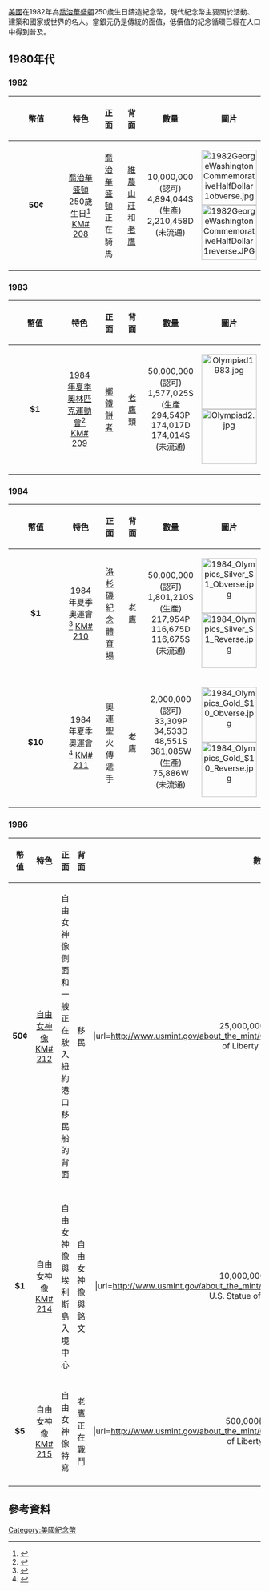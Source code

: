 {{Rough translation|en:Modern United States commemorative coins}}
[[美國|美國]]在1982年為[[喬治華盛頓|喬治華盛頓]]250歲生日鑄造紀念幣，現代紀念幣主要關於活動、建築和國家或世界的名人。當銀元仍是傳統的面值，低價值的紀念循環已經在人口中得到普及。

==1980年代==

===1982===
{| class="wikitable"
|-
! width= "5%" | 幣值
! width="20%" | 特色
! width="15%" | 正面
! width="15%" | 背面
! width="10%" | 數量
! width="35%" | 圖片
|-
|align="center"|'''50¢'''
|align="center"|[[喬治華盛頓|喬治華盛頓]]250歲生日<ref>{{cite web |url=http://www.usmint.gov/about_the_mint/CoinLibrary/index.cfm#gwComm |title=1982 George Washington 250th Anniversary Commemorative Half Dollar|accessdate=2008-05-30|publisher=United States Mint}}</ref>
[[Standard_Catalog_of_World_Coins|KM# 208]]
|align="center"|[[喬治華盛頓|喬治華盛頓]]正在騎馬
|align="center"|[[維農山莊|維農山莊]]和[[老鷹|老鷹]]
|align="center"|10,000,000 (認可) 4,894,044S (生產) 2,210,458D (未流通)
|align="center"|[[Image:1982GeorgeWashingtonCommemorativeHalfDollar1obverse.jpg|110px]][[Image:1982GeorgeWashingtonCommemorativeHalfDollar1reverse.JPG|110px]]
|}

===1983===
{| class="wikitable"
|-
! width= "5%" | 幣值
! width="20%" | 特色
! width="15%" | 正面
! width="15%" | 背面
! width="10%" | 數量
! width="35%" | 圖片
|-
|align="center"|'''$1'''
|align="center"|[[1984年夏季奧林匹克運動會|1984年夏季奧林匹克運動會]]<ref>{{cite web |url=http://www.usmint.gov/about_the_mint/CoinLibrary/index.cfm#usOly84|title=1983 Olympics Silver Dollar/Discus Thrower|accessdate=2008-05-30|publisher=United States Mint}}</ref>
[[Standard_Catalog_of_World_Coins|KM# 209]]
|align="center"|[[擲鐵餅者|擲鐵餅者]]
|align="center"|[[老鷹|老鷹]]頭
|align="center"|50,000,000 (認可) 1,577,025S (生產 294,543P 174,017D 174,014S (未流通)
|align="center"|[[Image:Olympiad1983.jpg|110px]][[Image:Olympiad2.jpg|110px]]
|}

===1984===
{| class="wikitable"
|-
! width= "5%" | 幣值
! width="20%" | 特色
! width="15%" | 正面
! width="15%" | 背面
! width="10%" | 數量
! width="35%" | 圖片
|-
|align="center"|'''$1'''
|align="center"|1984年夏季奧運會<ref>{{cite web|url=http://www.usmint.gov/about_the_mint/CoinLibrary/index.cfm#usOly84|title=1984 Olympics Silver Dollar/Coliseum|accessdate=2008-05-30|publisher=United States Mint}}</ref>
[[Standard_Catalog_of_World_Coins|KM# 210]]
|align="center"|[[洛杉磯紀念體育場|洛杉磯紀念體育場]]
|align="center"|老鷹
|align="center"|50,000,000 (認可) 1,801,210S (生產) 217,954P 116,675D 116,675S (未流通)
|align="center"|[[Image:1984_Olympics_Silver_$1_Obverse.jpg|110px]][[Image:1984_Olympics_Silver_$1_Reverse.jpg|110px]]
|-
|align="center"|'''$10'''
|align="center"|1984年夏季奧運會<ref>{{cite web |url=http://www.usmint.gov/about_the_mint/CoinLibrary/index.cfm#usOly84|title=1984 Olympics Ten Dollar Gold Eagle/Runners|accessdate=2008-05-30|publisher=United States Mint}}</ref>
[[Standard_Catalog_of_World_Coins|KM# 211]]
|align="center"|奧運聖火傳遞手
|align="center"|老鷹
|align="center"|2,000,000 (認可) 33,309P 34,533D 48,551S 381,085W (生產) 75,886W (未流通)
|align="center"|[[Image:1984_Olympics_Gold_$10_Obverse.jpg|110px]][[Image:1984_Olympics_Gold_$10_Reverse.jpg|110px]]
|}

===1986===
{| class="wikitable"
|-
! width= "5%" | 幣值
! width="20%" | 特色
! width="15%" | 正面
! width="15%" | 背面
! width="10%" | 數量
! width="35%" | 圖片
|-
|align="center"|'''50¢'''
|align="center"|[[自由女神像|自由女神像]]
[[Standard_Catalog_of_World_Coins|KM# 212]]
|align="center"|自由女神像側面和一艘正在駛入紐約港口移民船的背面
|align="center"|移民
|align="center"|25,000,000<ref>{{cite web |url=http://www.usmint.gov/about_the_mint/CoinLibrary/index.cfm#statueLib|title=Statue of Liberty Half Dollar
|accessdate=2008-05-30|publisher=United States Mint}}</ref> (認可) 6,925,627S (生產) 928,008D (未流通)
|align="center"|[[File:1986_US_Liberty_Half_Dollar_Coin.tif|110px]]
|-
|-
|align="center"|'''$1'''
|align="center"|自由女神像
[[Standard_Catalog_of_World_Coins|KM# 214]]
|align="center"|自由女神像與埃利斯島入境中心
|align="center"|自由女神像與銘文
|align="center"|10,000,000<ref>{{cite web |url=http://www.usmint.gov/about_the_mint/CoinLibrary/index.cfm#statueLib|title=1986 U.S. Statue of Liberty Coins
|accessdate=2008-05-30|publisher=United States Mint}}</ref> (認可) 6,414638S (生產) 723,635P (未流通)
|align="center"|[[Image:1986StatueofLibertysilveroneDollarobv.jpg|110px]]
|-
|align="center"|'''$5'''
|align="center"|自由女神像
[[Standard_Catalog_of_World_Coins|KM# 215]]
|align="center"|自由女神像特寫
|align="center"|老鷹正在戰鬥
|align="center"| 500,000<ref>{{cite web |url=http://www.usmint.gov/about_the_mint/CoinLibrary/index.cfm#statueLib|title=Statue of Liberty Gold $5
|accessdate=2008-05-30|publisher=United States Mint 
}}</ref> (認可) 404,013W (生產) 95,248W (未流通)
|align="center"|[[File:1986_Statue_of_Liberty_coin.tif|110px]]
|-
|}

==參考資料==

[[Category:美國紀念幣|Category:美國紀念幣]]